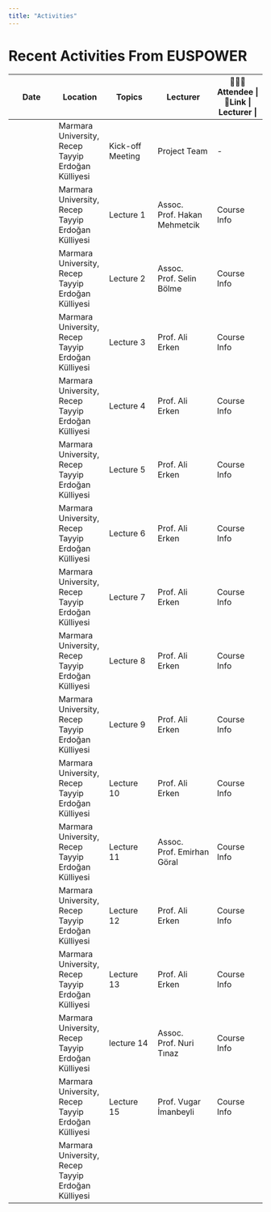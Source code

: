 ```yaml
---
title: "Activities"
---
```


# Recent Activities From EUSPOWER

| Date | Location | Topics | Lecturer | 🧑‍🤝‍🧑Attendee \| 🔗Link \| Lecturer \| |
|----|----|----|----|----|
|  | Marmara University, Recep Tayyip Erdoğan Külliyesi | Kick-off Meeting | Project Team | \- |
|  | Marmara University, Recep Tayyip Erdoğan Külliyesi | Lecture 1 | Assoc. Prof. Hakan Mehmetcik | Course Info |
|  | Marmara University, Recep Tayyip Erdoğan Külliyesi | Lecture 2 | Assoc. Prof. Selin Bölme | Course Info |
|  | Marmara University, Recep Tayyip Erdoğan Külliyesi | Lecture 3 | Prof. Ali Erken | Course Info |
|  | Marmara University, Recep Tayyip Erdoğan Külliyesi | Lecture 4 | Prof. Ali Erken | Course Info |
|  | Marmara University, Recep Tayyip Erdoğan Külliyesi | Lecture 5 | Prof. Ali Erken | Course Info |
|  | Marmara University, Recep Tayyip Erdoğan Külliyesi | Lecture 6 | Prof. Ali Erken | Course Info |
|  | Marmara University, Recep Tayyip Erdoğan Külliyesi | Lecture 7 | Prof. Ali Erken | Course Info |
|  | Marmara University, Recep Tayyip Erdoğan Külliyesi | Lecture 8 | Prof. Ali Erken | Course Info |
|  | Marmara University, Recep Tayyip Erdoğan Külliyesi | Lecture 9 | Prof. Ali Erken | Course Info |
|  | Marmara University, Recep Tayyip Erdoğan Külliyesi | Lecture 10 | Prof. Ali Erken | Course Info |
|  | Marmara University, Recep Tayyip Erdoğan Külliyesi | Lecture 11 | Assoc. Prof. Emirhan Göral | Course Info |
|  | Marmara University, Recep Tayyip Erdoğan Külliyesi | Lecture 12 | Prof. Ali Erken | Course Info |
|  | Marmara University, Recep Tayyip Erdoğan Külliyesi | Lecture 13 | Prof. Ali Erken | Course Info |
|  | Marmara University, Recep Tayyip Erdoğan Külliyesi | lecture 14 | Assoc. Prof. Nuri Tınaz | Course Info |
|  | Marmara University, Recep Tayyip Erdoğan Külliyesi | Lecture 15 | Prof. Vugar İmanbeyli | Course Info |
|  | Marmara University, Recep Tayyip Erdoğan Külliyesi |  |  |  |
